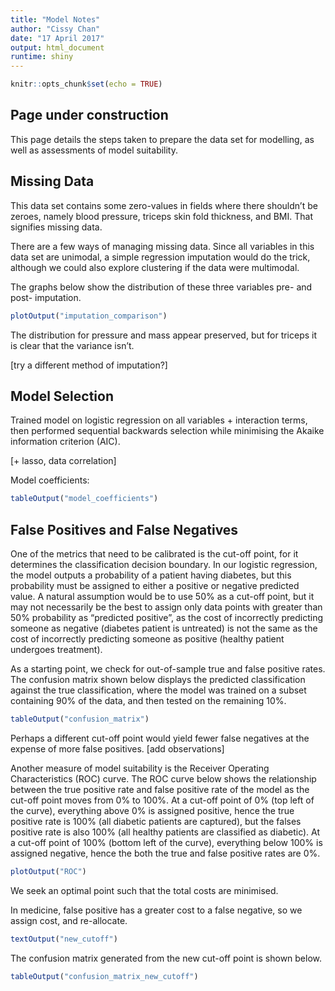 ```yaml
---
title: "Model Notes"
author: "Cissy Chan"
date: "17 April 2017"
output: html_document
runtime: shiny
---
```


```r
knitr::opts_chunk$set(echo = TRUE)
```

## Page under construction

This page details the steps taken to prepare the data set for modelling, as well as assessments of model suitability.

## Missing Data

This data set contains some zero-values in fields where there shouldn't be zeroes, namely blood pressure, triceps skin fold thickness, and BMI. That signifies missing data.

There are a few ways of managing missing data. Since all variables in this data set are unimodal, a simple regression imputation would do the trick, although we could also explore clustering if the data were multimodal.

The graphs below show the distribution of these three variables pre- and post- imputation.

```r
plotOutput("imputation_comparison")
```

The distribution for pressure and mass appear preserved, but for triceps it is clear that the variance isn't.

[try a different method of imputation?]

## Model Selection

Trained model on logistic regression on all variables + interaction terms, then performed sequential backwards selection while minimising the Akaike information criterion (AIC).

[+ lasso, data correlation]

Model coefficients:

```r
tableOutput("model_coefficients")
```

## False Positives and False Negatives

One of the metrics that need to be calibrated is the cut-off point, for it determines the classification decision boundary. In our logistic regression, the model outputs a probability of a patient having diabetes, but this probability must be assigned to either a positive or negative predicted value. A natural assumption would be to use 50% as a cut-off point, but it may not necessarily be the best to assign only data points with greater than 50% probability as "predicted positive", as the cost of incorrectly predicting someone as negative (diabetes patient is untreated) is not the same as the cost of incorrectly predicting someone as positive (healthy patient undergoes treatment).

As a starting point, we check for out-of-sample true and false positive rates. The confusion matrix shown below displays the predicted classification against the true classification, where the model was trained on a subset containing 90% of the data, and then tested on the remaining 10%.

```r
tableOutput("confusion_matrix")
```

Perhaps a different cut-off point would yield fewer false negatives at the expense of more false positives. [add observations]

Another measure of model suitability is the Receiver Operating Characteristics (ROC) curve. The ROC curve below shows the relationship between the true positive rate and false positive rate of the model as the cut-off point moves from 0% to 100%. At a cut-off point of 0% (top left of the curve), everything above 0% is assigned positive, hence the true positive rate is 100% (all diabetic patients are captured), but the falses positive rate is also 100% (all healthy patients are classified as diabetic). At a cut-off point of 100% (bottom left of the curve), everything below 100% is assigned negative, hence the both the true and false positive rates are 0%.

```r
plotOutput("ROC")
```

We seek an optimal point such that the total costs are minimised.

In medicine, false positive has a greater cost to a false negative, so we assign cost, and re-allocate.

```r
textOutput("new_cutoff")
```

The confusion matrix generated from the new cut-off point is shown below.

```r
tableOutput("confusion_matrix_new_cutoff")
```





